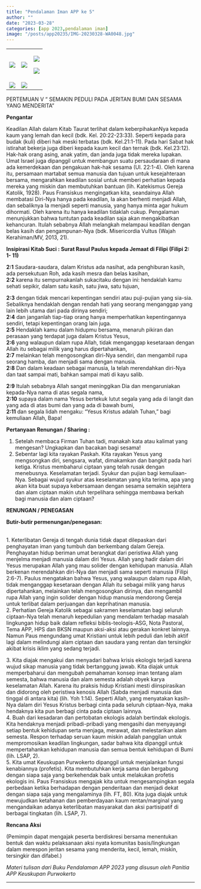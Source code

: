 ```yaml
---
title: "Pendalaman Iman APP ke 5"
author: ""
date: "2023-03-28"
categories: [app 2023,pendalaman iman]
image: "/posts/app20235/IMG-20230328-WA0048.jpg"
---
```


+----------------------------------------------+----------------------------------------------+----------------------------------------------+
| ![](/posts/app20235/IMG-20230328-WA0032.jpg) | ![](/posts/app20235/IMG-20230328-WA0035.jpg) | ![](/posts/app20235/IMG-20230328-WA0036.jpg) |
|                                              |                                              |                                              |
|                                              |                                              | ![](/posts/app20235/IMG-20230328-WA0039.jpg) |
+----------------------------------------------+----------------------------------------------+----------------------------------------------+
| ![](/posts/app20235/IMG-20230328-WA0034.jpg) | ![](/posts/app20235/IMG-20230328-WA0033.jpg) |                                              |
+----------------------------------------------+----------------------------------------------+----------------------------------------------+

PERTEMUAN V “ SEMAKIN PEDULI PADA JERITAN BUMI DAN SESAMA YANG MENDERITA”\

**Pengantar**\

Keadilan Allah dalam Kitab Taurat terlihat dalam keberpihakanNya kepada kaum yang lemah dan kecil (bdk. Kel. 20:22-23:33). Seperti kepada para budak (kuli) diberi hak meski terbatas (bdk. Kel.21:1-11). Pada hari Sabat hak istirahat bekerja juga diberi kepada kaum kecil dan ternak (bdk. Kel.23:12). Hak-hak orang asing, anak yatim, dan janda juga tidak mereka lupakan. Umat Israel juga dipanggil untuk membangun suatu persaudaraan di mana ada kemerdekaan dan pengakuan hak-hak sesama (Ul. 22:1-4). Oleh karena itu, persamaan martabat semua manusia dan tujuan untuk kesejahteraan bersama, mengarahkan keadilan sosial untuk memberi perhatian kepada mereka yang miskin dan membutuhkan bantuan (lih. Katekismus Gereja Katolik, 1928). Paus Fransiskus mengingatkan kita, seandainya Allah membatasi Diri-Nya hanya pada keadilan, Ia akan berhenti menjadi Allah, dan sebaliknya Ia menjadi seperti manusia, yang hanya minta agar hukum dihormati. Oleh karena itu hanya keadilan tidaklah cukup. Pengalaman menunjukkan bahwa tuntutan pada keadilan saja akan mengakibatkan kehancuran. Itulah sebabnya Allah melangkah melampaui keadilan dengan belas kasih dan pengampunan-Nya (bdk. Misericordia Vultus (Wajah Kerahiman/MV, 2013, 21).

**Insipirasi Kitab Suci : Surat Rasul Paulus kepada Jemaat di Filipi (Filipi 2: 1- 11)**

**2:1** Saudara-saudara, dalam Kristus ada nasihat, ada penghiburan kasih, ada persekutuan Roh, ada kasih mesra dan belas kasihan,\
**2:2** karena itu sempurnakanlah sukacitaku dengan ini: hendaklah kamu sehati sepikir, dalam satu kasih, satu jiwa, satu tujuan,

**2:3** dengan tidak mencari kepentingan sendiri atau puji-pujian yang sia-sia. Sebaliknya hendaklah dengan rendah hati yang seorang menganggap yang lain lebih utama dari pada dirinya sendiri;\
**2:4** dan janganlah tiap-tiap orang hanya memperhatikan kepentingannya sendiri, tetapi kepentingan orang lain juga.\
**2:5** Hendaklah kamu dalam hidupmu bersama, menaruh pikiran dan perasaan yang terdapat juga dalam Kristus Yesus,\
**2:6** yang walaupun dalam rupa Allah, tidak menganggap kesetaraan dengan Allah itu sebagai milik yang harus dipertahankan,\
**2:7** melainkan telah mengosongkan diri-Nya sendiri, dan mengambil rupa seorang hamba, dan menjadi sama dengan manusia.\
**2:8** Dan dalam keadaan sebagai manusia, Ia telah merendahkan diri-Nya dan taat sampai mati, bahkan sampai mati di kayu salib. 

**2:9** Itulah sebabnya Allah sangat meninggikan Dia dan mengaruniakan kepada-Nya nama di atas segala nama,\
**2:10** supaya dalam nama Yesus bertekuk lutut segala yang ada di langit dan yang ada di atas bumi dan yang ada di bawah bumi,\
**2:11** dan segala lidah mengaku: "Yesus Kristus adalah Tuhan," bagi kemuliaan Allah, Bapa!

**Pertanyaan Renungan / Sharing :**\

1.  Setelah membaca Firman Tuhan tadi, manakah kata atau kalimat yang mengesan? Ungkapkan dan bacakan bagi sesama!\
2.  Sebentar lagi kita rayakan Paskah. Kita rayakan Yesus yang mengsongkan diri, sengsara, wafat, dimakamkan dan bangkit pada hari ketiga. Kristus membaharui ciptaan yang telah rusak dengan menebusnya. Keselamatan terjadi. Syukur dan pujian bagi kemuliaan-Nya. Sebagai wujud syukur atas keselamatan yang kita terima, apa yang akan kita buat supaya kebersamaan dengan sesama semakin sejahtera dan alam ciptaan makin utuh terpelihara sehingga membawa berkah bagi manusia dan alam ciptaan?

**RENUNGAN / PENEGASAN**\

**Butir-butir permenungan/penegasan:**

\
1. Keterlibatan Gereja di tengah dunia tidak dapat dilepaskan dari penghayatan iman yang tumbuh dan berkembang dalam Gereja. Penghayatan hidup beriman umat berangkat dari peristiwa Allah yang menjelma menjadi manusia dalam diri Yesus. Allah yang hadir dalam diri Yesus merupakan Allah yang mau solider dengan kehidupan manusia. Allah berkenan merendahkan diri-Nya dan menjadi sama seperti manusia (Filipi 2:6-7). Paulus mengatakan bahwa Yesus, yang walaupun dalam rupa Allah, tidak menganggap kesetaraan dengan Allah itu sebagai milik yang harus dipertahankan, melainkan telah mengosongkan dirinya, dan mengambil rupa Allah yang ingin solider dengan hidup manusia mendorong Gereja untuk terlibat dalam perjuangan dan keprihatinan manusia.\
2. Perhatian Gereja Katolik sebagai sakramen keselamatan bagi seluruh ciptaan-Nya telah menaruh kepedulian yang mendalam terhadap masalah lingkungan hidup baik dalam refleksi biblis-teologis-ASG, Nota Pastoral, Tema APP, HPS dan BKSN maupun aksi-aksi atau gerakan konkret lainnya. Namun Paus mengundang umat Kristiani untuk lebih peduli dan lebih aktif lagi dalam melindungi alam ciptaan dan saudara yang rentan dan tersingkir akibat krisis iklim yang sedang terjadi. 

3\. Kita diajak mengakui dan menyadari bahwa krisis ekologis terjadi karena wujud sikap manusia yang tidak bertanggung jawab. Kita diajak untuk memperbaharui dan mengubah pemahaman konsep iman tentang alam semesta, bahwa manusia dan alam semesta adalah obyek karya keselamatan Allah. Karena itu praksis hidup Kristiani mesti diinspirasikan dan didorong oleh peristiwa kenosis Allah (Sabda menjadi manusia dan tinggal di antara kita) (lih. Yoh 1:14). Seperti Allah, yang menyatakan kasih-Nya dalam diri Yesus Kristus berbagi cinta pada seluruh ciptaan-Nya, maka hendaknya kita pun berbagi cinta pada ciptaan lainnya.\
4. Buah dari kesadaran dan pertobatan ekologis adalah bertindak ekologis. Kita hendaknya menjadi pribadi-pribadi yang mengasihi dan menyayangi setiap bentuk kehidupan serta menjaga, merawat, dan melestarikan alam semesta. Respon terhadap seruan kaum miskin adalah panggilan untuk mempromosikan keadilan lingkungan, sadar bahwa kita dipanggil untuk mempertahankan kehidupan manusia dan semua bentuk kehidupan di Bumi (lih. LSAP, 2).\
5. Kita umat Keuskupan Purwokerto dipanggil untuk menjalankan fungsi kenabiannya (profetis). Kita membutuhkan kerja sama dan bergabung dengan siapa saja yang berkehendak baik untuk melakukan profetis ekologis ini. Paus Fransiskus mengajak kita untuk mengesampingkan segala perbedaan ketika berhadapan dengan penderitaan dan menjadi dekat dengan siapa saja yang mengalaminya (lih. FT, 80). Kita juga diajak untuk mewujudkan ketahanan dan pemberdayaan kaum rentan/marginal yang mengandaikan adanya keterlibatan masyarakat dan aksi partisipatif di berbagai tingkatan (lih. LSAP, 7).\

**Rencana Aksi**

(Pemimpin dapat mengajak peserta berdiskresi bersama menentukan bentuk dan waktu pelaksanaan aksi nyata komunitas basis/lingkungan dalam merespon jeritan sesama yang menderita, kecil, lemah, miskin, tersingkir dan difabel.)

*Materi tulisan dari Buku Pendalaman APP 2023 yang disusun oleh Panitia APP Keuskupan Purwokerto*

------------------------------------------------------------------------
